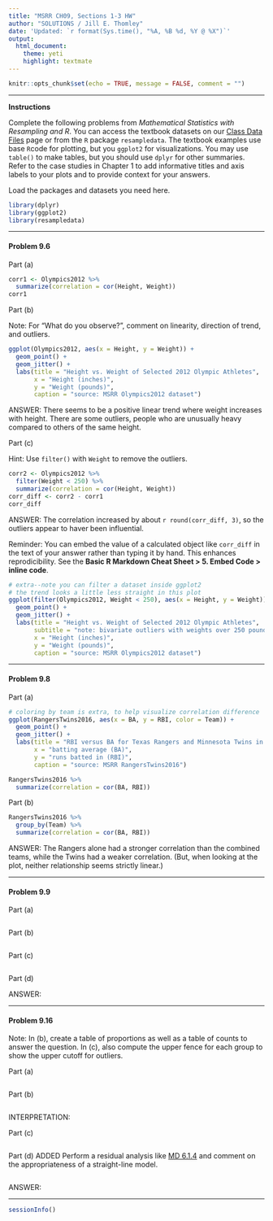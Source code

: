 ```yaml
---
title: "MSRR CH09, Sections 1-3 HW"
author: "SOLUTIONS / Jill E. Thomley"
date: 'Updated: `r format(Sys.time(), "%A, %B %d, %Y @ %X")`'
output: 
  html_document: 
    theme: yeti
    highlight: textmate
---
```


```r
knitr::opts_chunk$set(echo = TRUE, message = FALSE, comment = "")
```

***

**Instructions**

Complete the following problems from _Mathematical Statistics with Resampling and R_. You can access the textbook datasets on our [Class Data Files](https://stat-jet-asu.github.io/Datasets/DatasetList.html) page or from the `R` package `resampledata`. The textbook examples use base `R`code for plotting, but you `ggplot2` for visualizations. You may use `table()` to make tables, but you should use `dplyr` for other summaries. Refer to the case studies in Chapter 1 to add informative titles and axis labels to your plots and to provide context for your answers.

Load the packages and datasets you need here.

```r
library(dplyr)
library(ggplot2)
library(resampledata)
```


***
#### Problem 9.6

Part (a) 

```r
corr1 <- Olympics2012 %>% 
  summarize(correlation = cor(Height, Weight))
corr1
```

Part (b)

Note: For "What do you observe?", comment on linearity, direction of trend, and outliers.

```r
ggplot(Olympics2012, aes(x = Height, y = Weight)) +
  geom_point() +
  geom_jitter() +
  labs(title = "Height vs. Weight of Selected 2012 Olympic Athletes",
       x = "Height (inches)",
       y = "Weight (pounds)",
       caption = "source: MSRR Olympics2012 dataset")
```

ANSWER: There seems to be a positive linear trend where weight increases with height. There are some outliers, people who are unusually heavy compared to others of the same height.

Part (c)

Hint: Use `filter()` with `Weight` to remove the outliers.

```r
corr2 <- Olympics2012 %>% 
  filter(Weight < 250) %>% 
  summarize(correlation = cor(Height, Weight))
corr_diff <- corr2 - corr1
corr_diff
```

ANSWER: The correlation increased by about `r round(corr_diff, 3)`, so the outliers appear to haver been influential.

Reminder: You can embed the value of a calculated object like `corr_diff` in the text of your answer rather than typing it by hand. This enhances reprodicibility. See the **Basic R Markdown Cheat Sheet > 5. Embed Code > inline code**.

```r
# extra--note you can filter a dataset inside ggplot2
# the trend looks a little less straight in this plot
ggplot(filter(Olympics2012, Weight < 250), aes(x = Height, y = Weight)) +
  geom_point() +
  geom_jitter() +
  labs(title = "Height vs. Weight of Selected 2012 Olympic Athletes",
       subtitle = "note: bivariate outliers with weights over 250 pounds removed",
       x = "Height (inches)",
       y = "Weight (pounds)",
       caption = "source: MSRR Olympics2012 dataset")
```


***
#### Problem 9.8

Part (a)

```r
# coloring by team is extra, to help visualize correlation difference
ggplot(RangersTwins2016, aes(x = BA, y = RBI, color = Team)) +
  geom_point() +
  geom_jitter() +
  labs(title = "RBI versus BA for Texas Rangers and Minnesota Twins in 2016",
       x = "batting average (BA)",
       y = "runs batted in (RBI)",
       caption = "source: MSRR RangersTwins2016")

RangersTwins2016 %>% 
  summarize(correlation = cor(BA, RBI))
```

Part (b)

```r
RangersTwins2016 %>% 
  group_by(Team) %>% 
  summarize(correlation = cor(BA, RBI))
```

ANSWER: The Rangers alone had a stronger correlation than the combined teams, while the Twins had a weaker correlation. (But, when looking at the plot, neither relationship seems strictly linear.)


***
#### Problem 9.9

Part (a)

```r

```

Part (b)

```r

```

Part (c)

```r

```

Part (d)

ANSWER: 


***
#### Problem 9.16

Note: In (b), create a table of proportions as well as a table of counts to answer the question. In (c), also compute the upper fence for each group to show the upper cutoff for outliers.

Part (a)

```r

```

Part (b)

```r

```

INTERPRETATION:

Part (c)

```r

```

Part (d) ADDED Perform a residual analysis like [MD 6.1.4](https://moderndive.com/6-regression.html#model1) and comment on the appropriateness of a straight-line model. 

```r

```

ANSWER:


***

```r
sessionInfo()
```

